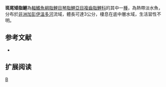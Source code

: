 {{Speciesbox 
| genus = Nannocharax
| species = maculicauda
| status = LC
| status_system = IUCN3.1
| authority =  [[Vari|Vari]] & [[Géry|Géry]], 1981
| synonyms = 
}}
'''斑尾矮脂鯉'''為[[輻鰭魚綱|輻鰭魚綱]][[脂鯉目|脂鯉目]][[琴脂鯉亞目|琴脂鯉亞目]][[複齒脂鯉科|複齒脂鯉科]]的其中一[[種|種]]，為熱帶淡水魚，分布於[[非洲|非洲]][[加彭|加彭]][[伊溫多河|伊溫多河]]流域，體長可達3公分，棲息在底中層水域，生活習性不明。

==参考文献==
{{refbegin}}
*{{FishBase_species|genus=Nannocharax|species=maculicauda|year=2014|month=2}}
{{refend}}

== 扩展阅读 ==
{{refbegin}}
{{wikispecies-inline|Nannocharax maculicauda|斑尾矮脂鯉}}
{{refend}}

{{Taxonbar|from=Q5636704}}

[[Category:矮脂鯉屬|B]]


{{魚類小作品}}